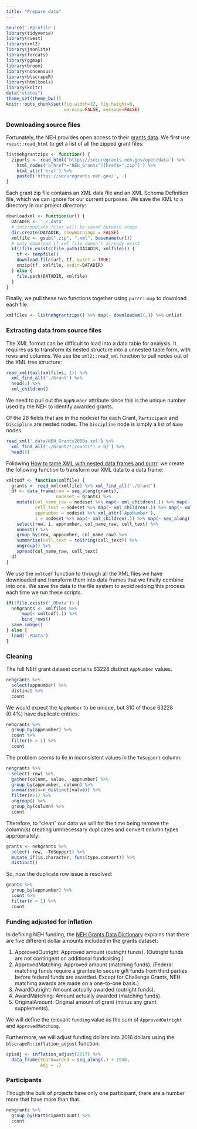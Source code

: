 ```yaml
---
title: "Prepare data"
---
```


```r
source('.Rprofile')
library(tidyverse)
library(rvest)
library(xml2)
library(jsonlite)
library(forcats)
library(ggmap)
library(broom)
library(noncensus)
library(blscrapeR)
library(htmltools)
library(knitr)
data("states")
theme_set(theme_bw())
knitr::opts_chunk$set(fig.width=12, fig.height=8,
                      warning=FALSE, message=FALSE)
```

### Downloading source files

Fortunately, the NEH provides open access to their [grants data](https://securegrants.neh.gov/open/data/). We first use `rvest::read_html` to get a list of all the zipped grant files:

```r
listnehgrantzips <- function() {
  zipurls <- read_html('https://securegrants.neh.gov/open/data') %>%
    html_nodes('a[href*="NEH_Grants"][href$=".zip"]') %>%
    html_attr('href') %>%
    paste0('https://securegrants.neh.gov/', .)
}
```

Each grant zip file contains an XML data file and an XML Schema Definition file, which we can ignore for our current purposes. We save the XML to a directory in our project directory:

```r
downloadxml <- function(url) {
  DATADIR <- './.data'
  # intermediate files will be saved between steps
  dir.create(DATADIR, showWarnings = FALSE)
  xmlfile <- gsub(".zip", ".xml", basename(url))
  # only download if xml file doesn't already exist
  if(!file.exists(file.path(DATADIR, xmlfile))) {
    tf <- tempfile()
    download.file(url, tf, quiet = TRUE)
    unzip(tf, xmlfile, exdir=DATADIR)
  } else {
    file.path(DATADIR, xmlfile)
  }
}
```

Finally, we pull these two functions together using `purrr::map` to download each file:

```r
xmlfiles <- listnehgrantzips() %>% map(~ downloadxml(.)) %>% unlist
```

### Extracting data from source files

The XML format can be difficult to load into a data table for analysis. It requires us to transform its nested structure into a unnested table form, with rows and columns. We use the `xml2::read_xml` function to pull nodes out of the XML tree structure:

```r
read_xml(tail(xmlfiles, 1)) %>% 
  xml_find_all('./Grant') %>%
  head(1) %>%
  xml_children()
```

We need to pull out the `AppNumber` attribute since this is the unique number used by the NEH to identify awarded grants.

Of the 28 fields that are in the nodeset for each Grant, `Participant` and `Discipline` are nested nodes. The `Discipline` node is simply a list of `Name` nodes.

```r
read_xml('.data/NEH_Grants2000s.xml') %>% 
  xml_find_all('./Grant/*[count(*) > 0]') %>%
  head(5)
```

Following [How to tame XML with nested data frames and purrr](https://github.com/jennybc/manipulate-xml-with-purrr-dplyr-tidyr#readme), we create the following function to transform our XML data to a data frame:

```r
xmltodf <- function(xmlfile) {
  grants <- read_xml(xmlfile) %>% xml_find_all('./Grant')
  df <- data_frame(row = seq_along(grants),
                   nodeset = grants) %>%
    mutate(col_name_raw = nodeset %>% map(~ xml_children(.)) %>% map(~ xml_name(.)),
           cell_text = nodeset %>% map(~ xml_children(.)) %>% map(~ xml_text(.)),
           appnumber = nodeset %>% xml_attr('AppNumber'),
           i = nodeset %>% map(~ xml_children(.)) %>% map(~ seq_along(.))) %>%
    select(row, i, appnumber, col_name_raw, cell_text) %>%
    unnest() %>%
    group_by(row, appnumber, col_name_raw) %>% 
    summarise(cell_text = toString(cell_text)) %>%
    ungroup() %>%
    spread(col_name_raw, cell_text)
  df
}
```

We use the `xmltodf` function to through all the XML files we have downloaded and transform them into data frames that we finally combine into one. We save the data to the file system to avoid redoing this process each time we run these scripts.

```r
if(!file.exists('.RData')) {
  nehgrants <- xmlfiles %>% 
      map(~ xmltodf(.)) %>%
      bind_rows()
  save.image()
} else {
  load('.RData')
}
```

### Cleaning

The full NEH grant dataset contains 63228 distinct `AppNumber` values.

```r
nehgrants %>%
  select(appnumber) %>%
  distinct %>%
  count
```

We would expect the `AppNumber` to be unique, but 310 of those 63228 (0.4%) have duplicate entries.

```r
nehgrants %>%
  group_by(appnumber) %>%
  count %>%
  filter(n > 1) %>%
  count
```

The problem seems to lie in inconsistent values in the `ToSupport` column:

```r
nehgrants %>%
  select(-row) %>%
  gather(column, value, -appnumber) %>%
  group_by(appnumber, column) %>%
  summarise(n=n_distinct(value)) %>%
  filter(n>1) %>%
  ungroup() %>%
  group_by(column) %>%
  count
```

Therefore, to "clean" our data we will for the time being remove the column(s) creating unnnecessary duplicates and convert column types appropriately:

```r
grants <- nehgrants %>%
  select(-row, -ToSupport) %>%
  mutate_if(is.character, funs(type.convert)) %>%
  distinct()
```

So, now the duplicate row issue is resolved:

```r
grants %>%
  group_by(appnumber) %>%
  count %>%
  filter(n > 1) %>%
  count
```

### Funding adjusted for inflation

In defining NEH funding, the [NEH Grants Data Dictionary](https://securegrants.neh.gov/Open/data/NEH_GrantsDictionary.pdf) explains that there are five different dollar amounts included in the grants dataset:

1. ApprovedOutright: Approved amount (outright funds). (Outright funds are not contingent on additional fundraising.) 
2. ApprovedMatching: Approved amount (matching funds). (Federal matching funds require a grantee to secure gift funds from third parties before federal funds are awarded. Except for Challenge Grants, NEH matching awards are made on a one-to-one basis.) 
3. AwardOutright: Amount actually awarded (outright funds). 
4. AwardMatching: Amount actually awarded (matching funds).
5. OriginalAmount: Original amount of grant (minus any grant supplements).

We will define the relevant `funding` value as the sum of `ApprovedOutright` and `ApprovedMatching`. 

Furthermore, we will adjust funding dollars into 2016 dollars using the `blscrapeR::inflation_adjust` function:

```r
cpiadj <- inflation_adjust(2017) %>%
  data_frame(YearAwarded = seq_along(.) + 1946, 
             Adj = .)
```

### Participants

Though the bulk of projects have only one participant, there are a number more that have more than that.

```r
nehgrants %>% 
  group_by(ParticipantCount) %>% 
  count
```
